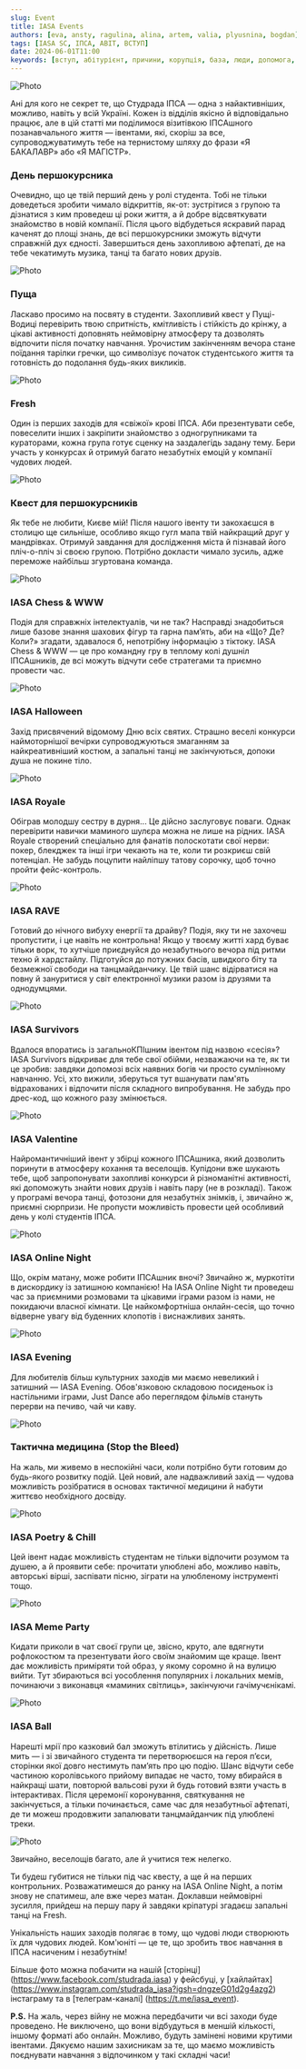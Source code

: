 ```yaml
---
slug: Event
title: IASA Events
authors: [eva, ansty, ragulina, alina, artem, valia, plyusnina, bogdan]
tags: [IASA SC, ІПСА, ABIT, ВСТУП]
date: 2024-06-01T11:00
keywords: [вступ, абітурієнт, причини, корупція, база, люди, допомога, дедлайн, знання, Студрада, робота, можливості]
---
```


![Photo](./event.png)

<!--truncate-->

Ані для кого не секрет те, що Студрада ІПСА — одна з найактивніших, можливо, навіть у всій Україні. Кожен із відділів якісно й відповідально працює, але в цій статті ми поділимося візитівкою ІПСАшного позанавчального життя — івентами, які, скоріш за все, супроводжуватимуть тебе на тернистому шляху до фрази «Я БАКАЛАВР» або «Я МАГІСТР».

### День першокурсника

Очевидно, що це твій перший день у ролі студента. Тобі не тільки доведеться зробити чимало відкриттів, як-от: зустрітися з групою та дізнатися з ким проведеш ці роки життя, а й добре відсвяткувати знайомство в новій компанії. Після цього відбудеться яскравий парад каченят до площі знань, де всі першокурсники зможуть відчути справжній дух єдності. Завершиться день захопливою афтепаті, де на тебе чекатимуть музика, танці та багато нових друзів.

![Photo](./DP.png)

### Пуща

Ласкаво просимо на посвяту в студенти. Захопливий квест у Пущі-Водиці перевірить твою спритність, кмітливість і стійкість до крінжу, а цікаві активності доповнять неймовірну атмосферу та дозволять відпочити після початку навчання. Урочистим закінченням вечора стане поїдання тарілки гречки, що символізує початок студентського життя та готовність до подолання будь-яких викликів.

![Photo](./pusha.png)

### Fresh

Один із перших заходів для «свіжої» крові ІПСА. Аби презентувати себе, повеселити інших і закріпити знайомство з одногрупниками та кураторами, кожна група готує сценку на заздалегідь задану тему. Бери участь у конкурсах й отримуй багато незабутніх емоцій у компанії чудових людей.

![Photo](./fresh.png)

### Квест для першокурсників

Як тебе не любити, Києве мій! Після нашого івенту ти закохаєшся в столицю ще сильніше, особливо якщо гугл мапа твій найкращий друг у мандрівках. Отримуй завдання для дослідження міста й пізнавай його пліч-о-пліч зі своєю групою. Потрібно докласти чимало зусиль, адже переможе найбільш згуртована команда.

![Photo](./quest.png)

### IASA Chess & WWW

Подія для справжніх інтелектуалів, чи не так? Насправді знадобиться лише базове знання шахових фігур та гарна пам’ять, аби на «Що? Де? Коли?» згадати, здавалося б, непотрібну інформацію з тіктоку. IASA Chess & WWW — це про командну гру в теплому колі душніл ІПСАшників, де всі можуть відчути себе стратегами та приємно провести час.

![Photo](./chess.png)

### IASA Halloween

Захід присвячений відомому Дню всіх святих. Страшно веселі конкурси наймоторнішої вечірки супроводжуються змаганням за найкреативніший костюм, а запальні танці не закінчуються, допоки душа не покине тіло.

![Photo](./hall.png)

### IASA Royale

Обіграв молодшу сестру в дурня... Це дійсно заслуговує поваги. Однак перевірити навички маминого шулєра можна не лише на рідних. IASA Royale створений спеціально для фанатів полоскотати свої нерви: покер, блекджек та інші ігри чекають на те, коли ти розкриєш свій потенціал. Не забудь поцупити найліпшу татову сорочку, щоб точно пройти фейс-контроль.

![Photo](./royale.png)

### IASA RAVE

Готовий до нічного вибуху енергії та драйву? Подія, яку ти не захочеш пропустити, і це навіть не контрольна! Якщо у твоєму житті хард буває тільки ворк, то хутчіше приєднуйся до незабутнього вечора під ритми техно й хардстайлу. Підготуйся до потужних басів, швидкого біту та безмежної свободи на танцмайданчику. Це твій шанс відірватися на повну й зануритися у світ електронної музики разом із друзями та однодумцями.

![Photo](./rave.png)

### IASA Survivors

Вдалося впоратись із загальноКПІшним івентом під назвою «сесія»? IASA Survivors відкриває для тебе свої обійми, незважаючи на те, як ти це зробив: завдяки допомозі всіх наявних богів чи просто сумлінному навчанню. Усі, хто вижили, зберуться тут вшанувати пам'ять відрахованих і відпочити після складного випробування. Не забудь про дрес-код, що кожного разу змінюється.

![Photo](./surv.png)

### IASA Valentine

Найромантичніший івент у збірці кожного ІПСАшника, який дозволить поринути в атмосферу кохання та веселощів. Купідони вже шукають тебе, щоб запропонувати захопливі конкурси й різноманітні активності, які допоможуть знайти нових друзів і навіть пару (не в розкладі). Також у програмі вечора танці, фотозони для незабутніх знімків, і, звичайно ж, приємні сюрпризи. Не пропусти можливість провести цей особливий день у колі студентів ІПСА.

![Photo](./valentine.png)

### IASA Online Night

Що, окрім матану, може робити ІПСАшник вночі? Звичайно ж, муркотіти в дискордику із затишною компанією! На IASA Online Night ти проведеш час за приємними розмовами та цікавими іграми разом із нами, не покидаючи власної кімнати. Це найкомфортніша онлайн-сесія, що точно відверне увагу від буденних клопотів і виснажливих занять.

![Photo](./night.png)

### IASA Evening

Для любителів більш культурних заходів ми маємо невеликий і затишний — IASA Evening. Обов'язковою складовою посиденьок із настільними іграми, Just Dance або переглядом фільмів стануть перерви на печиво, чай чи каву.

![Photo](./evening.png)

### Тактична медицина (Stop the Bleed)

На жаль, ми живемо в неспокійні часи, коли потрібно бути готовим до будь-якого розвитку подій. Цей новий, але надважливий захід — чудова можливість розібратися в основах тактичної медицини й набути життєво необхідного досвіду.

![Photo](./med.png)

### IASA Poetry & Chill

Цей івент надає можливість студентам не тільки відпочити розумом та душею, а й проявити себе: прочитати улюблені або, можливо навіть, авторські вірші, заспівати пісню, зіграти на улюбленому інструменті тощо.

![Photo](./poetry&chill.png)

### IASA Meme Party

Кидати приколи в чат своєї групи це, звісно, круто, але вдягнути рофлокостюм та презентувати його своїм знайомим ще краще. Івент дає можливість приміряти той образ, у якому соромно й на вулицю вийти. Тут збираються всі уособлення популярних і локальних мемів, починаючи з виконавця «маминих світлиць», закінчуючи гачімучєнікамі.

![Photo](./meme.png)

### IASA Ball

Нарешті мрії про казковий бал зможуть втілитись у дійсність. Лише мить — і зі звичайного студента ти перетворюєшся на героя п’єси, сторінки якої довго нестимуть пам’ять про цю подію. Шанс відчути себе частиною королівського прийому випадає не часто, тому вбирайся в найкращі шати, повторюй вальсові рухи й будь готовий взяти участь в інтерактивах. Після церемонії коронування, святкування не закінчується, а тільки починається, саме час для незабутньої афтепаті, де ти можеш продовжити запалювати танцмайданчик під улюблені треки.

![Photo](./ball.png)

Звичайно, веселощів багато, але й учитися теж нелегко.

Ти будеш губитися не тільки під час квесту, а ще й на перших контрольних. Розважатимешся до ранку на IASA Online Night, а потім знову не спатимеш, але вже через матан. Доклавши неймовірні зусилля, прийдеш на першу пару й завдяки кріпатурі згадаєш запальні танці на Fresh.

Унікальність наших заходів полягає в тому, що чудові люди створюють їх для чудових людей. Ком'юніті — це те, що зробить твоє навчання в ІПСА насиченим і незабутнім!

Більше фото можна побачити на нашій [сторінці] (https://www.facebook.com/studrada.iasa) у фейсбуці, у [хайлайтах] (https://www.instagram.com/studrada_iasa?igsh=dngzeG01d2g4azg2) інстаграму та в [телеграм-каналі] (https://t.me/iasa_event).

**P.S.** На жаль, через війну не можна передбачити чи всі заходи буде проведено. Не виключено, що вони відбудуться в меншій кількості, іншому форматі або онлайн. Можливо, будуть замінені новими крутими івентами. Дякуємо нашим захисникам за те, що маємо можливість поєднувати навчання з відпочинком у такі складні часи!


